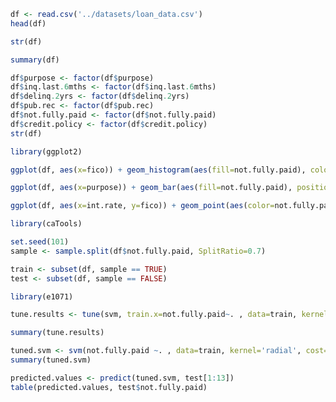 ```r
df <- read.csv('../datasets/loan_data.csv')
head(df)
```
```r
str(df)
```
```r
summary(df)
```
```r
df$purpose <- factor(df$purpose)
df$inq.last.6mths <- factor(df$inq.last.6mths)
df$delinq.2yrs <- factor(df$delinq.2yrs)
df$pub.rec <- factor(df$pub.rec)
df$not.fully.paid <- factor(df$not.fully.paid)
df$credit.policy <- factor(df$credit.policy)
str(df)
```
```r
library(ggplot2)

ggplot(df, aes(x=fico)) + geom_histogram(aes(fill=not.fully.paid), color='black', bins=40)
```
```r
ggplot(df, aes(x=purpose)) + geom_bar(aes(fill=not.fully.paid), position='dodge') + theme(axis.text.x=element_text(angle=90))
```
```r
ggplot(df, aes(x=int.rate, y=fico)) + geom_point(aes(color=not.fully.paid), alpha=0.3) + theme_bw()
```
```r
library(caTools)

set.seed(101)
sample <- sample.split(df$not.fully.paid, SplitRatio=0.7)

train <- subset(df, sample == TRUE)
test <- subset(df, sample == FALSE)
```

```r
library(e1071)

tune.results <- tune(svm, train.x=not.fully.paid~. , data=train, kernel='radial', ranges=list(cost=c(1, 10), gamma=c(0.1, 1)))

summary(tune.results)
```
```r
tuned.svm <- svm(not.fully.paid ~. , data=train, kernel='radial', cost=1, gamma=0.1)
summary(tuned.svm)
```
```r
predicted.values <- predict(tuned.svm, test[1:13])
table(predicted.values, test$not.fully.paid)
```
